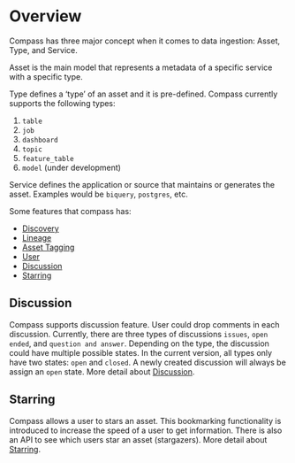 # Overview

Compass has three major concept when it comes to data ingestion: Asset, Type, and Service.

Asset is the main model that represents a metadata of a specific service with a specific type.

Type defines a ‘type’ of an asset and it is pre-defined. Compass currently supports the following types:
1. `table`
2. `job`
3. `dashboard`
4. `topic`
5. `feature_table`
6. `model` (under development)
 
Service defines the application or source that maintains or generates the asset. Examples would be `biquery`, `postgres`, etc.

Some features that compass has:
* [Discovery](../tour/2-querying-assets.mdx)
* [Lineage](../tour/3-asset-lineage.mdx)
* [Asset Tagging](./asset#tagging-an-asset)
* [User](./user.md)
* [Discussion](../guides/discussion.md)
* [Starring](../guides/starring.md)

## Discussion
Compass supports discussion feature. User could drop comments in each discussion. Currently, there are three types of discussions `issues`, `open ended`, and `question and answer`. Depending on the type, the discussion could have multiple possible states. In the current version, all types only have two states: `open` and `closed`. A newly created discussion will always be assign an `open` state. More detail about [Discussion](../guides/discussion.md).

## Starring
Compass allows a user to stars an asset. This bookmarking functionality is introduced to increase the speed of a user to get information. There is also an API to see which users star an asset (stargazers). More detail about [Starring](../guides/starring.md).
